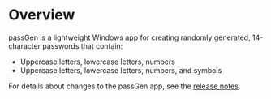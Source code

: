 # Overview


passGen is a lightweight Windows app for creating randomly generated, 14-character passwords that contain:

- Uppercase letters, lowercase letters, numbers
- Uppercase letters, lowercase letters, numbers, and symbols

<CardRowPassGen />

For details about changes to the passGen app, see the [release notes](https://github.com/josh-wong/passGen/releases).
